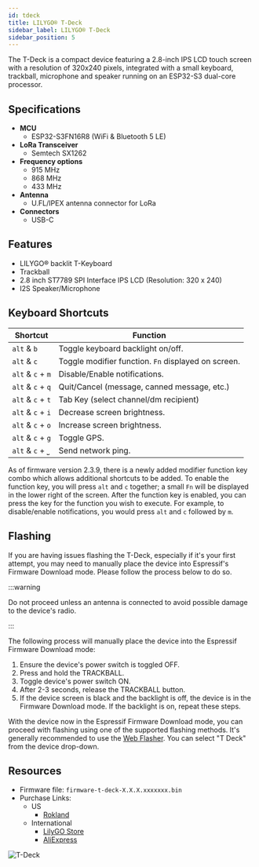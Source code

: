 ```yaml
---
id: tdeck
title: LILYGO® T-Deck
sidebar_label: LILYGO® T-Deck
sidebar_position: 5
---
```


The T-Deck is a compact device featuring a 2.8-inch IPS LCD touch screen with a resolution of 320x240 pixels, integrated with a small keyboard, trackball, microphone and speaker running on an ESP32-S3 dual-core processor.

## Specifications

- **MCU**
  - ESP32-S3FN16R8 (WiFi & Bluetooth 5 LE)
- **LoRa Transceiver**
  - Semtech SX1262
- **Frequency options**
  - 915 MHz
  - 868 MHz
  - 433 MHz
- **Antenna**
  - U.FL/IPEX antenna connector for LoRa
- **Connectors**
  - USB-C

## Features

- LILYGO® backlit T-Keyboard
- Trackball
- 2.8 inch ST7789 SPI Interface IPS LCD (Resolution: 320 x 240)
- I2S Speaker/Microphone

## Keyboard Shortcuts

| Shortcut          | Function                                            |
|-------------------|-----------------------------------------------------|
| `alt` & `b`       | Toggle keyboard backlight on/off.                   |
| `alt` & `c`       | Toggle modifier function. `Fn` displayed on screen. |
| `alt` & `c` + `m` | Disable/Enable notifications.                       |
| `alt` & `c` + `q` | Quit/Cancel (message, canned message, etc.)         |
| `alt` & `c` + `t` | Tab Key (select channel/dm recipient)               |
| `alt` & `c` + `i` | Decrease screen brightness.                         |
| `alt` & `c` + `o` | Increase screen brightness.                         |
| `alt` & `c` + `g` | Toggle GPS.                                         |
| `alt` & `c` + `⎵` | Send network ping.                                  |

As of firmware version 2.3.9, there is a newly added modifier function key combo which allows additional shortcuts to be added. To enable the function key, you will press `alt` and `c` together; a small `Fn` will be displayed in the lower right of the screen. After the function key is enabled, you can press the key for the function you wish to execute. For example, to disable/enable notifications, you would press `alt` and `c` followed by `m`.

## Flashing

If you are having issues flashing the T-Deck, especially if it's your first attempt, you may need to manually place the device into Espressif's Firmware Download mode. Please follow the process below to do so.

:::warning

Do not proceed unless an antenna is connected to avoid possible damage to the device's radio.

:::

The following process will manually place the device into the Espressif Firmware Download mode:

1. Ensure the device's power switch is toggled OFF.
2. Press and hold the TRACKBALL.
3. Toggle device's power switch ON.
4. After 2-3 seconds, release the TRACKBALL button.
5. If the device screen is black and the backlight is off, the device is in the Firmware Download mode. If the backlight is on, repeat these steps.

With the device now in the Espressif Firmware Download mode, you can proceed with flashing using one of the supported flashing methods. It's generally recommended to use the [Web Flasher](https://flasher.meshtastic.org/). You can select "T Deck" from the device drop-down.

## Resources

- Firmware file: `firmware-t-deck-X.X.X.xxxxxxx.bin`
- Purchase Links:
  - US
    - [Rokland](https://store.rokland.com/products/lilygo-t-deck-portable-microcontroller-programmer-lora-915-mhz-h642)
  - International
    - [LilyGO Store](https://www.lilygo.cc/products/t-deck)
    - [AliExpress](https://www.aliexpress.us/item/3256805505920840.html)

![T-Deck](/img/hardware/LILYGO-T-DECK.webp)
